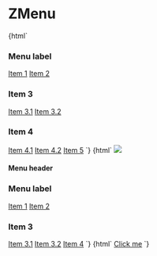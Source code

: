 
<Meta title="Navigation/ZMenu" component="z-menu" />

# ZMenu

<Preview>
  <Story name="ZMenu - floating content layout">
    {html`
      <z-menu .active=${boolean("active", false)} .floating=${boolean("floating", true)}>
        <h3>Menu label</h3>
        <a href="" slot="item">Item 1</a>
        <a href="" slot="item">Item 2</a>
        <z-menu-section slot="item">
          <h3>Item 3</h3>
          <a href="" slot="item">Item 3.1</a>
          <a href="" slot="item">Item 3.2</a>
        </z-menu-section>
        <z-menu-section slot="item">
          <h3>Item 4</h3>
          <a href="" slot="item">Item 4.1</a>
          <a href="" slot="item">Item 4.2</a>
        </z-menu-section>
        <a href="" slot="item">Item 5</a>
      </z-menu>
    `}
  </Story>
  <Story name="ZMenu with header">
    {html`
      <z-menu .floating=${boolean("floating", true)} .active=${boolean("active", false)}>
        <img slot="header" src="https://i.pinimg.com/originals/b9/fc/7e/b9fc7e6b2dd2ca128bcc3412e68994f0.jpg" />
        <h4 slot="header">Menu header</h4>
        <h3>Menu label</h3>
        <a href="" slot="item">Item 1</a>
        <a href="" slot="item">Item 2</a>
        <z-menu-section slot="item">
          <h3>Item 3</h3>
          <a href="" slot="item">Item 3.1</a>
          <a href="" slot="item">Item 3.2</a>
        </z-menu-section>
        <a href="" slot="item">Item 4</a>
      </z-menu>
    `}
  </Story>
  <Story name="ZMenu active without items">
    {html`
      <z-menu .active=${boolean("active", true)}>
        <a href="https://cataas.com/cat/gif" target="_blank">Click me</a>
      </z-menu>
    `}
  </Story>
</Preview>

<Props of="z-menu" />
